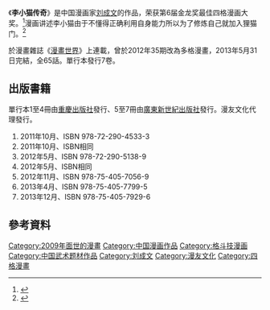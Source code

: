 《'''李小猫传奇'''》是中国漫画家[[刘成文|刘成文]]的作品，荣获第6届金龙奖最佳四格漫画大奖。<ref>{{Cite news|url=http://comic.qq.com/a/20090928/000063.htm|title=最佳四格漫画：《李小猫传奇》|language=zh-cn|publisher=腾讯|author=|date=2009年9月28日|accessdate=2015-04-23|deadurl=yes|archiveurl=https://web.archive.org/web/20150529054447/http://comic.qq.com/a/20090928/000063.htm|archivedate=2015年5月29日}}</ref>漫画讲述李小猫由于不懂得正确利用自身能力所以为了修炼自己就加入狸猫门。<ref>{{Cite news|url=http://comic.qq.com/a/20120703/000022.htm|title=奥义《李小猫传奇》再现武术魂！|language=zh-cn|publisher=腾讯|author=|date=2012年7月3日|accessdate=2015-04-23|deadurl=yes|archiveurl=https://web.archive.org/web/20150529054445/http://comic.qq.com/a/20120703/000022.htm|archivedate=2015年5月29日}}</ref>

於漫畫雜誌《[[漫畫世界|漫畫世界]]》上連載，曾於2012年35期改為多格漫畫，2013年5月31日完結，全65話。單行本發行7卷。

==出版書籍==
單行本1至4冊由[[重慶出版社|重慶出版社]]發行、5至7冊由[[廣東新世紀出版社|廣東新世紀出版社]]發行。漫友文化代理發行。
# 2011年10月、ISBN 978-72-290-4533-3
# 2011年10月、ISBN相同
# 2012年5月、ISBN 978-72-290-5138-9
# 2012年5月、ISBN相同
# 2012年11月、ISBN 978-75-405-7056-9
# 2013年4月、ISBN 978-75-405-7799-5
# 2013年12月、ISBN 978-75-405-7929-6

==參考資料==
{{Reflist}}

[[Category:2009年面世的漫畫|Category:2009年面世的漫畫]]
[[Category:中国漫画作品|Category:中国漫画作品]]
[[Category:格斗技漫画|Category:格斗技漫画]]
[[Category:中国武术题材作品|Category:中国武术题材作品]]
[[Category:刘成文|Category:刘成文]]
[[Category:漫友文化|Category:漫友文化]]
[[Category:四格漫畫|Category:四格漫畫]]